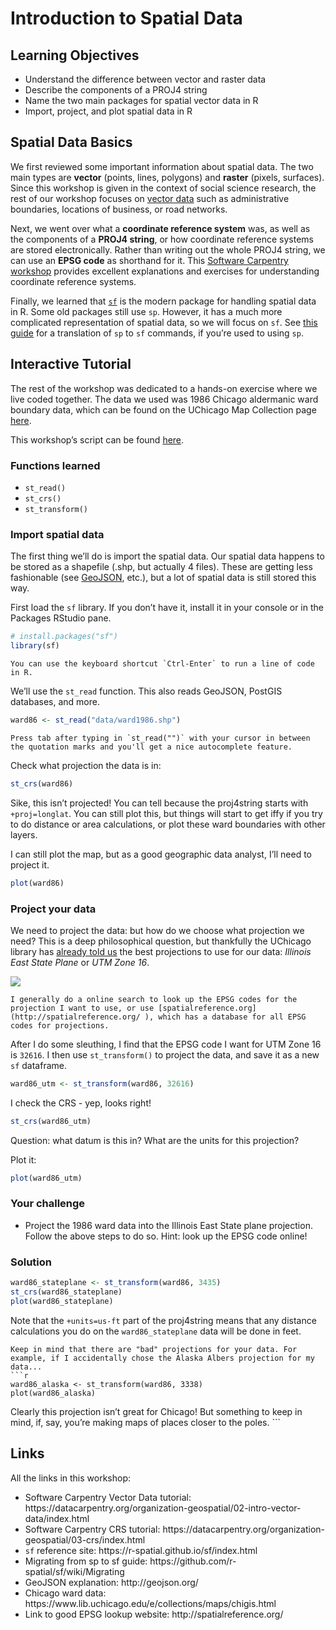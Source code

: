 # Introduction to Spatial Data

## Learning Objectives

- Understand the difference between vector and raster data
- Describe the components of a PROJ4 string
- Name the two main packages for spatial vector data in R
- Import, project, and plot spatial data in R

## Spatial Data Basics

We first reviewed some important information about spatial data. The two main types are 
**vector** (points, lines, polygons) and **raster** (pixels, surfaces). Since this workshop is given in the context of social science research, the rest of our workshop focuses on [vector data](https://datacarpentry.org/organization-geospatial/02-intro-vector-data/index.html) such as administrative boundaries, locations of business, or road networks.

Next, we went over what a **coordinate reference system** was, as well as the components of a **PROJ4 string**, or how coordinate reference systems are stored electronically. Rather than writing out the whole PROJ4 string, we can use an **EPSG code** as shorthand for it. This [Software Carpentry workshop](https://datacarpentry.org/organization-geospatial/03-crs/index.html) provides excellent explanations and exercises for understanding coordinate reference systems.

Finally, we learned that [`sf`](https://r-spatial.github.io/sf/index.html) is the modern package for handling spatial data in R. Some old packages still use `sp`. However, it has a much more complicated representation of spatial data, so we will focus on `sf`. See [this guide](https://github.com/r-spatial/sf/wiki/Migrating) for a translation of `sp` to `sf` commands, if you're used to using `sp`.

## Interactive Tutorial

The rest of the workshop was dedicated to a hands-on exercise where we live coded together. The data we used was 1986 Chicago aldermanic ward boundary data, which can be found on the UChicago Map Collection page [here](https://www.lib.uchicago.edu/e/collections/maps/chigis.html).

This workshop's script can be found [here](https://github.com/spatialanalysis/workshop-scripts/blob/master/R/01-intro.R).

### Functions learned

- `st_read()`
- `st_crs()`
- `st_transform()`

### Import spatial data

The first thing we'll do is import the spatial data. Our spatial data happens to be stored as a shapefile (.shp, but actually 4 files). These are getting less fashionable (see [GeoJSON](http://geojson.org/), etc.), but a lot of spatial data is still stored this way.

First load the `sf` library. If you don't have it, install it in your console or in the Packages RStudio pane.
```r
# install.packages("sf")
library(sf)
```

```block
You can use the keyboard shortcut `Ctrl-Enter` to run a line of code in R.
```

We'll use the `st_read` function. This also reads GeoJSON, PostGIS databases, and more. 

```r
ward86 <- st_read("data/ward1986.shp")
```
```block
Press tab after typing in `st_read("")` with your cursor in between the quotation marks and you'll get a nice autocomplete feature.
```

Check what projection the data is in:
```r
st_crs(ward86)
```
Sike, this isn't projected! You can tell because the proj4string starts with `+proj=longlat`. You can still plot this, but things will start to get iffy if you try to do distance or area calculations, or plot these ward boundaries with other layers.

I can still plot the map, but as a good geographic data analyst, I'll need to project it.
```r
plot(ward86)
```

### Project your data

We need to project the data: but how do we choose what projection we need? This is a deep philosophical question, but thankfully the UChicago library has [already told us](https://www.lib.uchicago.edu/e/collections/maps/chigis.html) the best projections to use for our data: *Illinois East State Plane* or *UTM Zone 16*.

![](figs/what-projection.png)

```block
I generally do a online search to look up the EPSG codes for the projection I want to use, or use [spatialreference.org](http://spatialreference.org/ ), which has a database for all EPSG codes for projections.
```

After I do some sleuthing, I find that the EPSG code I want for UTM Zone 16 is `32616`. I then use `st_transform()` to project the data, and save it as a new `sf` dataframe.
```r
ward86_utm <- st_transform(ward86, 32616)
```

I check the CRS - yep, looks right!
```r
st_crs(ward86_utm)
```

Question: what datum is this in? What are the units for this projection?

Plot it:
```r
plot(ward86_utm)
```

### Your challenge

- Project the 1986 ward data into the Illinois East State plane projection. Follow the above steps to do so. Hint: look up the EPSG code online!

### Solution
```r
ward86_stateplane <- st_transform(ward86, 3435)
st_crs(ward86_stateplane)
plot(ward86_stateplane)
```

Note that the `+units=us-ft` part of the proj4string means that any distance calculations you do on the `ward86_stateplane` data will be done in feet.

```block
Keep in mind that there are "bad" projections for your data. For example, if I accidentally chose the Alaska Albers projection for my data...
```r
ward86_alaska <- st_transform(ward86, 3338)
plot(ward86_alaska)
```

Clearly this projection isn't great for Chicago! But something to keep in mind, if, say, you're making maps of places closer to the poles.
```

## Links

All the links in this workshop:

- Software Carpentry Vector Data tutorial: https://datacarpentry.org/organization-geospatial/02-intro-vector-data/index.html
- Software Carpentry CRS tutorial: https://datacarpentry.org/organization-geospatial/03-crs/index.html
- `sf` reference site: https://r-spatial.github.io/sf/index.html
- Migrating from sp to sf guide: https://github.com/r-spatial/sf/wiki/Migrating
- GeoJSON explanation: http://geojson.org/
- Chicago ward data: https://www.lib.uchicago.edu/e/collections/maps/chigis.html
- Link to good EPSG lookup website: http://spatialreference.org/ 
